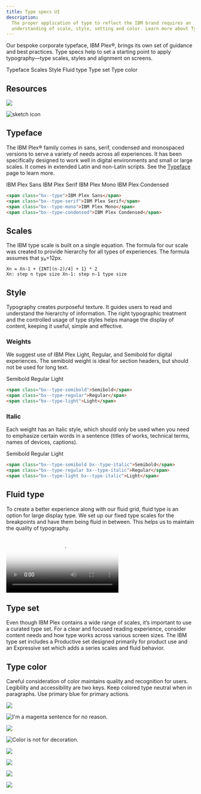 ```yaml
---
title: Type specs UI
description:
  The proper application of type to reflect the IBM brand requires an
  understanding of scale, style, setting and color. Learn more about Type Specs.
---
```





<PageDescription>

Our bespoke corporate typeface, IBM Plex®, brings its own set of guidance and
best practices. Type specs help to set a starting point to apply typography—type
scales, styles and alignment on screens.

</PageDescription>

<AnchorLinks>
  <AnchorLink>Typeface</AnchorLink>
  <AnchorLink>Scales</AnchorLink>
  <AnchorLink>Style</AnchorLink>
  <AnchorLink>Fluid type</AnchorLink>
  <AnchorLink>Type set</AnchorLink>
  <AnchorLink>Type color</AnchorLink>
</AnchorLinks>

## Resources

<Row className="resource-card-group">
<Column colMd={4} colLg={4} noGutterSm>
  <ResourceCard
    subTitle="IBM Plex® latest typeface release"
    aspectRatio="2:1"
    href="https://github.com/IBM/plex/releases/latest"
    >

![](../images/github-icon.png)

  </ResourceCard>
</Column>
<Column colMd={4} colLg={4} noGutterSm>
  <ResourceCard
    subTitle="IBM Design Language library"
    aspectRatio="2:1"
    href="sketch://add-library/cloud/nwqmk"
    >

![sketch icon](../images/SketchIcon.svg)

  </ResourceCard>
</Column>
</Row>

## Typeface

The IBM Plex® family comes in sans, serif, condensed and monospaced versions to
serve a variety of needs across all experiences. It has been specifically
designed to work well in digital environments and small or large scales. It
comes in extended Latin and non-Latin scripts. See the
[Typeface](/typography/typeface) page to learn more.

<Row>
<Column colLg={8} noGutterSm>

<div class="typeface">

<span class="bx--type">IBM Plex Sans</span>
<span class="bx--type-serif">IBM Plex Serif</span>
<span class="bx--type-mono">IBM Plex Mono</span>
<span class="bx--type-condensed">IBM Plex Condensed</span>

</div>

</Column>
</Row>

```html
<span class="bx--type">IBM Plex Sans</span>
<span class="bx--type-serif">IBM Plex Serif</span>
<span class="bx--type-mono">IBM Plex Mono</span>
<span class="bx--type-condensed">IBM Plex Condensed</span>
```

## Scales

The IBM type scale is built on a single equation. The formula for our scale was
created to provide hierarchy for all types of experiences. The formula assumes
that y₀=12px.

<TypeScaleTable />

```
Xn = Xn-1 + {INT[(n-2)/4] + 1} * 2
Xn: step n type size Xn-1: step n-1 type size
```

## Style

Typography creates purposeful texture. It guides users to read and understand
the hierarchy of information. The right typographic treatment and the controlled
usage of type styles helps manage the display of content, keeping it useful,
simple and effective.

### Weights

We suggest use of IBM Plex Light, Regular, and Semibold for digital experiences.
The semibold weight is ideal for section headers, but should not be used for
long text.

<Row>
<Column colLg={8} noGutterSm>

<div class="type-weight">

<span class="bx--type-semibold">Semibold</span>
<span class="bx--type-regular">Regular</span>
<span class="bx--type-light">Light</span>

</div>

</Column>
</Row>

```html
<span class="bx--type-semibold">Semibold</span>
<span class="bx--type-regular">Regular</span>
<span class="bx--type-light">Light</span>
```

### Italic

Each weight has an Italic style, which should only be used when you need to
emphasize certain words in a sentence (titles of works, technical terms, names
of devices, captions).

<Row>
<Column colLg={8} noGutterSm>

<div class="type-weight">

<span class="bx--type-semibold bx--type-italic">Semibold</span>
<span class="bx--type-regular bx--type-italic">Regular</span>
<span class="bx--type-light bx--type-italic">Light</span>

</div>

</Column>
</Row>

```html
<span class="bx--type-semibold bx--type-italic">Semibold</span>
<span class="bx--type-regular bx--type-italic">Regular</span>
<span class="bx--type-light bx--type-italic">Light</span>
```

## Fluid type

To create a better experience along with our fluid grid, fluid type is an option
for large display type. We set up our fixed type scales for the breakpoints and
have them being fluid in between. This helps us to maintain the quality of
typography.

<Video
  src="/videos/type-specs-fluid-type.mp4"
  poster="/images/type-specs-fluid-type.jpg"
/>

## Type set

Even though IBM Plex contains a wide range of scales, it’s important to use a
curated type set. For a clear and focused reading experience, consider content
needs and how type works across various screen sizes. The IBM type set includes
a Productive set designed primarily for product use and an Expressive set which
adds a series scales and fluid behavior.

<TypesetStyle
  title="Productive"
  breakpointControls={false}
  typesets="supportingStyle,body,fixedHeading"
/>

<TypesetStyle
  title="Expressive"
  breakpointControls={true}
  typesets="fluidHeadings,FluidParagraphsAndQuotes,fluidDisplay"
/>

## Type color

Careful consideration of color maintains quality and recognition for users.
Legibility and accessibility are two keys. Keep colored type neutral when in
paragraphs. Use primary blue for primary actions.

<DoDontRow>
<DoDont>

![](../images/type-color-do-1.svg)

</DoDont>
<DoDont type="dont">

![I'm a magenta sentence for no reason.](/images/type-color-dont-1b.svg)

</DoDont>
</DoDontRow>

<DoDontRow>
<DoDont color="dark">

![](../images/type-color-do-2.svg)

</DoDont>
<DoDont type="dont" color="dark">

![Color is not for decoration.](/images/type-color-dont-2b.svg)

</DoDont>
</DoDontRow>

<DoDontRow>
<DoDont caption="Core blue colors are used for text links and primary actions.">

![](../images/interactive-texts-do.svg)

</DoDont>
<DoDont caption="Secondary actions use gray 100 and icons.">

![](../images/interactive-texts-dont.png)

</DoDont>
</DoDontRow>

<DoDontRow>
<DoDont caption="Other use cases for colored type are code snippets, warnings, alerts, etc.">

![](../images/color-type-for-specific-usage-do.svg)

</DoDont>
<DoDont>

![](../images/color-type-for-specific-usage-dont.svg)

</DoDont>
</DoDontRow>
